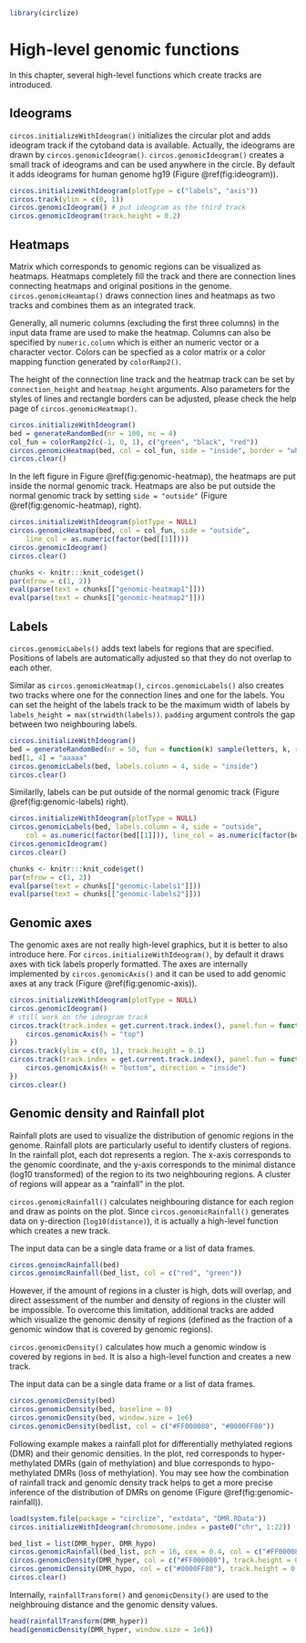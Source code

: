 
```r
library(circlize)
```

# High-level genomic functions

In this chapter, several high-level functions which create tracks are introduced.

## Ideograms

`circos.initializeWithIdeogram()` initializes the circular plot and adds ideogram track
if the cytoband data is available. Actually, the ideograms are drawn by `circos.genomicIdeogram()`.
`circos.genomicIdeogram()` creates a small track of ideograms and can be used anywhere
in the circle. By default it adds ideograms for human genome hg19 (Figure \@ref(fig:ideogram)).

```r
circos.initializeWithIdeogram(plotType = c("labels", "axis"))
circos.track(ylim = c(0, 1))
circos.genomicIdeogram() # put ideogram as the third track
circos.genomicIdeogram(track.height = 0.2)
```

## Heatmaps {#genomic-heatmap}

Matrix which corresponds to genomic regions can be visualized as heatmaps. Heatmaps
completely fill the track and there are connection lines connecting heatmaps and original positions
in the genome. `circos.genomicHeamtap()` draws connection lines and heatmaps as two tracks
and combines them as an integrated track.

Generally, all numeric columns (excluding the first three columns) in the
input data frame are used to make the heatmap. Columns can also be specified
by `numeric.column` which is either an numeric vector or a character vector.
Colors can be specfied as a color matrix or a color mapping function generated
by `colorRamp2()`.

The height of the connection line track and the heatmap track can be set by `connection_height`
and `heatmap_height` arguments. Also parameters for the styles of lines and rectangle borders
can be adjusted, please check the help page of `circos.genomicHeatmap()`.

```r
circos.initializeWithIdeogram()
bed = generateRandomBed(nr = 100, nc = 4)
col_fun = colorRamp2(c(-1, 0, 1), c("green", "black", "red"))
circos.genomicHeatmap(bed, col = col_fun, side = "inside", border = "white")
circos.clear()
```

In the left figure in Figure \@ref(fig:genomic-heatmap), the heatmaps are put inside the 
normal genomic track. Heatmaps are also be put outside the normal genomic track by setting
`side = "outside"` (Figure \@ref(fig:genomic-heatmap), right).

```r
circos.initializeWithIdeogram(plotType = NULL)
circos.genomicHeatmap(bed, col = col_fun, side = "outside",
    line_col = as.numeric(factor(bed[[1]])))
circos.genomicIdeogram()
circos.clear()
```

```r
chunks <- knitr:::knit_code$get()
par(mfrow = c(1, 2))
eval(parse(text = chunks[["genomic-heatmap1"]]))
eval(parse(text = chunks[["genomic-heatmap2"]]))
```

## Labels

`circos.genomicLabels()` adds text labels for regions that are specified.
Positions of labels are automatically adjusted so that they do not
overlap to each other.

Similar as `circos.genomicHeatmap()`, `circos.genomicLabels()` also 
creates two tracks where one for the connection lines and one for the 
labels. You can set the height of the labels track to be the maximum
width of labels by `labels_height = max(strwidth(labels))`. `padding`
argument controls the gap between two neighbouring labels.

```r
circos.initializeWithIdeogram()
bed = generateRandomBed(nr = 50, fun = function(k) sample(letters, k, replace = TRUE))
bed[1, 4] = "aaaaa"
circos.genomicLabels(bed, labels.column = 4, side = "inside")
circos.clear()
```

Similarlly, labels can be put outside of the normal genomic track (Figure \@ref(fig:genomic-labels) right).

```r
circos.initializeWithIdeogram(plotType = NULL)
circos.genomicLabels(bed, labels.column = 4, side = "outside",
	col = as.numeric(factor(bed[[1]])), line_col = as.numeric(factor(bed[[1]])))
circos.genomicIdeogram()
circos.clear()
```

```r
chunks <- knitr:::knit_code$get()
par(mfrow = c(1, 2))
eval(parse(text = chunks[["genomic-labels1"]]))
eval(parse(text = chunks[["genomic-labels2"]]))
```

## Genomic axes

The genomic axes are not really high-level graphics, but it is better to also introduce
here. For `circos.initializeWithIdeogram()`, by default it draws axes with tick labels properly 
formatted. The axes are internally implemented by `circos.genomicAxis()` and it can be
used to add genomic axes at any track (Figure \@ref(fig:genomic-axis)).

```r
circos.initializeWithIdeogram(plotType = NULL)
circos.genomicIdeogram()
# still work on the ideogram track
circos.track(track.index = get.current.track.index(), panel.fun = function(x, y) {
	circos.genomicAxis(h = "top")
})
circos.track(ylim = c(0, 1), track.height = 0.1)
circos.track(track.index = get.current.track.index(), panel.fun = function(x, y) {
	circos.genomicAxis(h = "bottom", direction = "inside")
})
circos.clear()
```

## Genomic density and Rainfall plot

Rainfall plots are used to visualize the distribution of genomic regions in the genome.
Rainfall plots are particularly useful to identify clusters of regions. In the
rainfall plot, each dot represents a region. The x-axis corresponds to the
genomic coordinate, and the y-axis corresponds to the minimal distance (log10
transformed) of the region to its two neighbouring regions. A cluster of regions will
appear as a “rainfall” in the plot.

`circos.genomicRainfall()` calculates neighbouring distance for each region
and draw as points on the plot. Since `circos.genomicRainfall()` generates data on
y-direction (`log10(distance)`), it is actually a high-level function which
creates a new track.

The input data can be a single data frame or a list of data frames.

```r
circos.genoimcRainfall(bed)
circos.genoimcRainfall(bed_list, col = c("red", "green"))
```

However, if the amount of regions in a cluster is high, dots will overlap, and
direct assessment of the number and density of regions in the cluster will be
impossible. To overcome this limitation, additional tracks are added which
visualize the genomic density of regions (defined as the fraction of a genomic
window that is covered by genomic regions).

`circos.genomicDensity()` calculates how much a genomic window is covered by
regions in `bed`. It is also a high-level function and creates a new track.

The input data can be a single data frame or a list of data frames.

```r
circos.genomicDensity(bed)
circos.genomicDensity(bed, baseline = 0)
circos.genomicDensity(bed, window.size = 1e6)
circos.genomicDensity(bedlist, col = c("#FF000080", "#0000FF80"))
```

Following example makes a rainfall plot for differentially methylated regions
(DMR) and their genomic densities. In the plot, red corresponds to hyper-methylated 
DMRs (gain of methylation) and blue corresponds to hypo-methylated
DMRs (loss of methylation). You may see how the combination of rainfall track
and genomic density track helps to get a more precise inference of the
distribution of DMRs on genome (Figure \@ref(fig:genomic-rainfall)).

```r
load(system.file(package = "circlize", "extdata", "DMR.RData"))
circos.initializeWithIdeogram(chromosome.index = paste0("chr", 1:22))

bed_list = list(DMR_hyper, DMR_hypo)
circos.genomicRainfall(bed_list, pch = 16, cex = 0.4, col = c("#FF000080", "#0000FF80"))
circos.genomicDensity(DMR_hyper, col = c("#FF000080"), track.height = 0.1)
circos.genomicDensity(DMR_hypo, col = c("#0000FF80"), track.height = 0.1)
circos.clear()
```

Internally, `rainfallTransform()` and `genomicDensity()` are used to the neighbrouing distance
and the genomic density values.

```r
head(rainfallTransform(DMR_hyper))
head(genomicDensity(DMR_hyper, window.size = 1e6))
```
